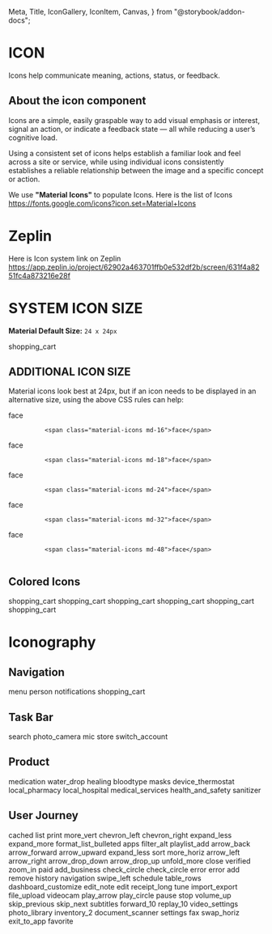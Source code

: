   Meta,
  Title,
  IconGallery,
  IconItem,
  Canvas,
} from "@storybook/addon-docs";

<Meta title="DesignTokens/Iconography" />

<style>{`
  .icon {
    font-family: 'Material Icons' !important ;
  }

  .icon-outline {
    font-family: 'Material Icons Outlined' !important;
  }
  
`}</style>

# ICON

<p>Icons help communicate meaning, actions, status, or feedback.</p>

## About the icon component

Icons are a simple, easily graspable way to add visual emphasis or interest, signal an action, or indicate a feedback state — all while reducing a user’s cognitive load.

Using a consistent set of icons helps establish a familiar look and feel across a site or service, while using individual icons
consistently establishes a reliable relationship between the image and a specific concept or action.

We use <b>"Material Icons"</b> to populate Icons. Here is the list of Icons <a href="https://fonts.google.com/icons?icon.set=Material+Icons">https://fonts.google.com/icons?icon.set=Material+Icons</a>

# Zeplin 

Here is Icon system link on Zeplin <a href="https://app.zeplin.io/project/62902a463701ffb0e532df2b/screen/631f4a8251fc4a873216e28f">https://app.zeplin.io/project/62902a463701ffb0e532df2b/screen/631f4a8251fc4a873216e28f</a>

# SYSTEM ICON SIZE

**Material Default Size:** `24 x 24px`

<Canvas>
  <span class="material-icons">shopping_cart</span>
</Canvas>

## ADDITIONAL ICON SIZE

<p>
  Material icons look best at 24px, but if an icon needs to be displayed in an
  alternative size, using the above CSS rules can help:
</p>

<Canvas>
  <div class="container">
    <div class="row border">
      <div class="col-4 p-3 justify-content-center d-flex bg-light">
        <span class="material-icons md-16">face</span>
      </div>
      <div class="col-8 p-3 ">
        <code translate="no" dir="ltr">
          &lt;span class="material-icons md-16"&gt;face&lt;/span&gt;
        </code>
      </div>
    </div>
    <div class="row border">
      <div class="col-4 p-3 justify-content-center d-flex bg-light">
        <span class="material-icons md-18">face</span>
      </div>
      <div class="col-8 p-3 ">
        <code translate="no" dir="ltr">
          &lt;span class="material-icons md-18"&gt;face&lt;/span&gt;
        </code>
      </div>
    </div>
    <div class="row border">
      <div class="col-4 p-3 justify-content-center d-flex bg-light">
        <span class="material-icons md-24">face</span>
      </div>
      <div class="col-8 p-3 ">
        <code translate="no" dir="ltr">
          &lt;span class="material-icons md-24"&gt;face&lt;/span&gt;
        </code>
      </div>
    </div>
    <div class="row border">
      <div class="col-4 p-3 justify-content-center d-flex bg-light">
        <span class="material-icons md-32">face</span>
      </div>
      <div class="col-8 p-3 ">
        <code translate="no" dir="ltr">
          &lt;span class="material-icons md-32"&gt;face&lt;/span&gt;
        </code>
      </div>
    </div>
    <div class="row border">
      <div class="col-4 p-3 justify-content-center d-flex bg-light">
        <span class="material-icons md-48">face</span>
      </div>
      <div class="col-8 p-3 ">
        <code translate="no" dir="ltr">
          &lt;span class="material-icons md-48"&gt;face&lt;/span&gt;
        </code>
      </div>
    </div>
  </div>
</Canvas>

## Colored Icons

<Canvas>
  <span class="material-icons text-primary">shopping_cart</span>
  <span class="material-icons text-secondary">shopping_cart</span>
  <span class="material-icons text-success">shopping_cart</span>
  <span class="material-icons text-danger">shopping_cart</span>
  <span class="material-icons text-warning">shopping_cart</span>
  <span class="material-icons text-info">shopping_cart</span>
</Canvas>

# Iconography

## Navigation

<IconGallery>
  <IconItem name="menu">
    <span class="material-icons icon">menu</span>
  </IconItem>
  <IconItem name="person">
    <span class="material-icons icon">person</span>
  </IconItem>
  <IconItem name="notifications">
    <span class="material-icons icon">notifications</span>
  </IconItem>
  <IconItem name="shoppingcart">
    <span class="material-icons icon">shopping_cart</span>
  </IconItem>
</IconGallery>

## Task Bar

<IconGallery>
  <IconItem name="search">
    <span class="material-icons icon">search</span>
  </IconItem>
  <IconItem name="Photo Camera">
    <span class="material-icons icon">photo_camera</span>
  </IconItem>
  <IconItem name="mic">
    <span class="material-icons icon">mic</span>
  </IconItem>
  <IconItem name="store">
    <span class="material-icons icon">store</span>
  </IconItem>
  <IconItem name="switch account">
    <span class="material-icons icon">switch_account</span>
  </IconItem>
</IconGallery>

## Product

<IconGallery>
  <IconItem name="medication">
    <span class="material-icons icon-outline">medication</span>
  </IconItem>
  <IconItem name="water drop">
    <span class="material-icons icon-outline">water_drop</span>
  </IconItem>
  <IconItem name="healing">
    <span class="material-icons icon-outline">healing</span>
  </IconItem>
  <IconItem name="bloodtype">
    <span class="material-icons icon-outline">bloodtype</span>
  </IconItem>
  <IconItem name="masks">
    <span class="material-icons icon-outline">masks</span>
  </IconItem>
  <IconItem name="device thermostat">
    <span class="material-icons icon-outline">device_thermostat</span>
  </IconItem>
  <IconItem name="local pharmacy">
    <span class="material-icons icon-outline">local_pharmacy</span>
  </IconItem>
  <IconItem name="local hospital">
    <span class="material-icons icon-outline">local_hospital</span>
  </IconItem>
  <IconItem name="medical services">
    <span class="material-icons icon-outline">medical_services</span>
  </IconItem>
  <IconItem name="health and safety">
    <span class="material-icons icon-outline">health_and_safety</span>
  </IconItem>
  <IconItem name="sanitizer">
    <span class="material-icons icon-outline">sanitizer</span>
  </IconItem>
</IconGallery>

## User Journey

<IconGallery>
  <IconItem name="cached">
    <span class="material-icons icon">cached</span>
  </IconItem>
  <IconItem name="list">
    <span class="material-icons icon">list</span>
  </IconItem>
  <IconItem name="print">
    <span class="material-icons icon-outline">print</span>
  </IconItem>
  <IconItem name="More Vert">
    <span class="material-icons icon">more_vert</span>
  </IconItem>
  <IconItem name="chevron left">
    <span class="material-icons icon">chevron_left</span>
  </IconItem>
  <IconItem name="chevron right">
    <span class="material-icons icon">chevron_right</span>
  </IconItem>
  <IconItem name="expand less">
    <span class="material-icons icon">expand_less</span>
  </IconItem>
  <IconItem name="expand more">
    <span class="material-icons icon">expand_more</span>
  </IconItem>
  <IconItem name="format list bullted">
    <span class="material-icons icon">format_list_bulleted</span>
  </IconItem>
  <IconItem name="apps">
    <span class="material-icons icon">apps</span>
  </IconItem>
  <IconItem name="filter alt">
    <span class="material-icons icon">filter_alt</span>
  </IconItem>
  <IconItem name="playlist add">
    <span class="material-icons icon">playlist_add</span>
  </IconItem>
  <IconItem name="arrow back">
    <span class="material-icons icon">arrow_back</span>
  </IconItem>
  <IconItem name="arrow forward">
    <span class="material-icons icon">arrow_forward</span>
  </IconItem>
  <IconItem name="arrow upward">
    <span class="material-icons icon">arrow_upward</span>
  </IconItem>
  <IconItem name="arrow downward">
    <span class="material-icons icon">expand_less</span>
  </IconItem>
  <IconItem name="sort">
    <span class="material-icons icon">sort</span>
  </IconItem>
  <IconItem name="more horizontal">
    <span class="material-icons icon">more_horiz</span>
  </IconItem>
  <IconItem name="arrow left">
    <span class="material-icons icon">arrow_left</span>
  </IconItem>
  <IconItem name="arrow right">
    <span class="material-icons icon">arrow_right</span>
  </IconItem>
  <IconItem name="arrow down">
    <span class="material-icons icon">arrow_drop_down</span>
  </IconItem>
  <IconItem name="arrow up">
    <span class="material-icons icon">arrow_drop_up</span>
  </IconItem>
  <IconItem name="unfold more">
    <span class="material-icons icon">unfold_more</span>
  </IconItem>
  <IconItem name="close">
    <span class="material-icons icon">close</span>
  </IconItem>
  <IconItem name="verified">
    <span class="material-icons icon">verified</span>
  </IconItem>
  <IconItem name="zoom in">
    <span class="material-icons icon">zoom_in</span>
  </IconItem>
  <IconItem name="paid">
    <span class="material-icons icon-outline">paid</span>
  </IconItem>
  <IconItem name="add business">
    <span class="material-icons icon">add_business</span>
  </IconItem>
  <IconItem name="check circle">
    <span class="material-icons icon">check_circle</span>
  </IconItem>
  <IconItem name="check circle outline">
    <span class="material-icons-outlined icon-outline">check_circle</span>
  </IconItem>
  <IconItem name="error">
    <span class="material-icons icon">error</span>
  </IconItem>
  <IconItem name="error outline">
    <span class="material-icons-outlined icon-outline">error</span>
  </IconItem>
  <IconItem name="add">
    <span class="material-icons icon">add</span>
  </IconItem>
  <IconItem name="remove">
    <span class="material-icons icon">remove</span>
  </IconItem>
  <IconItem name="history">
    <span class="material-icons icon">history</span>
  </IconItem>
  <IconItem name="navigation">
    <span class="material-icons icon-outline">navigation</span>
  </IconItem>
  <IconItem name="swipe left">
    <span class="material-icons icon-outline">swipe_left</span>
  </IconItem>
  <IconItem name="schedule">
    <span class="material-icons icon">schedule</span>
  </IconItem>
  <IconItem name="table rows">
    <span class="material-icons icon-outline">table_rows</span>
  </IconItem>
  <IconItem name="dashboard customize">
    <span class="material-icons icon-outline">dashboard_customize</span>
  </IconItem>
  <IconItem name="edit note">
    <span class="material-icons icon-outline">edit_note</span>
  </IconItem>
  <IconItem name="edit">
    <span class="material-icons icon">edit</span>
  </IconItem>
  <IconItem name="receipt long">
    <span class="material-icons icon-outline">receipt_long</span>
  </IconItem>
  <IconItem name="tune">
    <span class="material-icons icon-outline">tune</span>
  </IconItem>
  <IconItem name="import export">
    <span class="material-icons icon">import_export</span>
  </IconItem>
  <IconItem name="file upload">
    <span class="material-icons icon-outline">file_upload</span>
  </IconItem>
  <IconItem name="videocam">
    <span class="material-icons icon">videocam</span>
  </IconItem>
  <IconItem name="play arrow">
    <span class="material-icons icon">play_arrow</span>
  </IconItem>
  <IconItem name="play circle">
    <span class="material-icons icon">play_circle</span>
  </IconItem>
  <IconItem name="pause">
    <span class="material-icons icon">pause</span>
  </IconItem>
  <IconItem name="stop">
    <span class="material-icons icon">stop</span>
  </IconItem>
  <IconItem name="volume up">
    <span class="material-icons icon">volume_up</span>
  </IconItem>
  <IconItem name="skip previous">
    <span class="material-icons icon">skip_previous</span>
  </IconItem>
  <IconItem name="skip next">
    <span class="material-icons icon">skip_next</span>
  </IconItem>
  <IconItem name="subtitles">
    <span class="material-icons icon">subtitles</span>
  </IconItem>
  <IconItem name="forward 10">
    <span class="material-icons icon">forward_10</span>
  </IconItem>
  <IconItem name="replay 10">
    <span class="material-icons icon">replay_10</span>
  </IconItem>
  <IconItem name="video settings">
    <span class="material-icons icon">video_settings</span>
  </IconItem>
  <IconItem name="photo library">
    <span class="material-icons icon">photo_library</span>
  </IconItem>
  <IconItem name="inventory 2">
    <span class="material-icons icon-outline">inventory_2</span>
  </IconItem>
  <IconItem name="document scanner">
    <span class="material-icons icon-outline">document_scanner</span>
  </IconItem>
  <IconItem name="settings">
    <span class="material-icons icon">settings</span>
  </IconItem>
  <IconItem name="fax">
    <span class="material-icons icon-outline">fax</span>
  </IconItem>
  <IconItem name="swap">
    <span class="material-icons icon-outline">swap_horiz</span>
  </IconItem>
  <IconItem name="export">
    <span class="material-icons icon-outline">exit_to_app</span>
  </IconItem>
  <IconItem name="Favorite">
    <span class="material-icons icon-outline">favorite</span>
  </IconItem>
</IconGallery>
